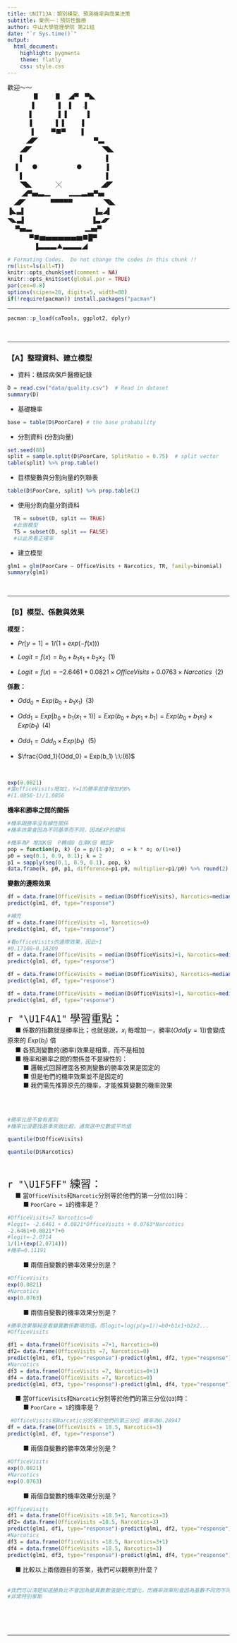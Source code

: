 ```yaml
---
title: UNIT13A：類別模型、預測機率與商業決策 
subtitle: 案例一：預防性醫療
author: 中山大學管理學院 第21組
date: "`r Sys.time()`"
output: 
  html_document:
    highlight: pygments
    theme: flatly
    css: style.css
---
```

歡迎～～<br>
　　　 　▋ 　　 ▋　◢▀　▀◣ <br>
　　　　▌　 　 　▌　▌ 　 .▌ <br>
　　 　 ▌　　　　▌ ▌　　　▌ <br>
　 　　▐ 　 　　 ▌ ▌ 　 　▌ <br>
　 　　 ▐ 　 　 ▀■▀ 　 　▌ <br>
　　　◢◤　　　　　　　　　▀▃ <br>
　　◢◤　　　　　　　　　 　　◥◣ <br>
　　▌　　　　　　　　　　 　　　▌ <br>
　▐　 　●　　 　　　　●　　　　▌ 　 <br>
　　▌　　　　　　　　　　　　　 ▌ <br>
　　◥◣ 　 　　 ╳ 　　　　　　◢◤ <br>
　　 ◢▀▅▃▂　　　▂▂▃▅▀▅ <br>
　◢◤　　　　▀▀▀▀▀　　　　　◥◣ <br>
▐◣▃▌　　　　　　　　　　　▐▃◢▌ <br>
◥◣▃▌　　　　 　　 　　　　▐▃◢◤ <br>
　 ▀▅▃　　　　　 　 　　▂▅▀ <br>
　　 　 ▀■▆▅▅▅▅▅▆■█▀ <br>
　　　 　▐▃▃▃▲▃▃▃◢ <br>
```r
# Formating Codes.  Do not change the codes in this chunk !!
rm(list=ls(all=T))
knitr::opts_chunk$set(comment = NA)
knitr::opts_knit$set(global.par = TRUE)
par(cex=0.8)
options(scipen=20, digits=5, width=80)
if(!require(pacman)) install.packages("pacman")
```
<hr>

```r
pacman::p_load(caTools, ggplot2, dplyr)
```
<br><hr>

### 【A】整理資料、建立模型

+ 資料：糖尿病保戶醫療紀錄
```r
D = read.csv("data/quality.csv")  # Read in dataset
summary(D)
```

+ 基礎機率
```r
base = table(D$PoorCare) # the base probability
```

+ 分割資料 (分割向量)
```r
set.seed(88)
split = sample.split(D$PoorCare, SplitRatio = 0.75)  # split vector
table(split) %>% prop.table()
```

+ 目標變數與分割向量的列聯表
```r
table(D$PoorCare, split) %>% prop.table(2)
```

+ 使用分割向量分割資料
```r
  TR = subset(D, split == TRUE)
  #此做模型
  TS = subset(D, split == FALSE)
  #以此來看正確率
```

+ 建立模型
```r
glm1 = glm(PoorCare ~ OfficeVisits + Narcotics, TR, family=binomial)
summary(glm1)
```
<br><hr>


### 【B】模型、係數與效果

**模型：**

+ $Pr[y = 1] = 1/(1+exp(-f(x)))$

+ $Logit = f(x) = b_0 + b_1 x_1 + b_2 x_2 \;\; (1)$

+ $Logit = f(x) = -2.6461 + 0.0821 \times OfficeVisits + 0.0763 \times Narcotics \;\; (2)$

**係數：**

+ $Odd_0 = Exp(b_0 + b_1 x_1)\;\;(3)$

+ $Odd_1 = Exp[b_0 + b_1(x_1+1)] = Exp(b_0 + b_1 x_1 + b_1) = Exp(b_0 + b_1 x_1) \times Exp(b_1) \;\;(4)$

+ $Odd_1 = Odd_0 \times Exp(b_1) \:\:(5)$

+ $\frac{Odd_1}{Odd_0} =  Exp(b_1) \:\:(6)$

<br>

```r
exp(0.0821)
#當officeVisits增加1，Y=1的勝率就會增加約8%
#(1.0856-1)/1.0856
```



**機率和勝率之間的關係** 
```r
#機率跟勝率沒有線性關係
#機率效果會因為不同基準而不同，因為EXP的關係
```

```r
#機率為P 增加K倍  P轉成O 在乘K倍 轉回P
pop = function(p, k) {o = p/(1-p);  o = k * o; o/(1+o)}
p0 = seq(0.1, 0.9, 0.1); k = 2
p1 = sapply(seq(0.1, 0.9, 0.1), pop, k)
data.frame(k, p0, p1, difference=p1-p0, multiplier=p1/p0) %>% round(2) 
```

**變數的邊際效果** 
```r
df = data.frame(OfficeVisits = median(D$OfficeVisits), Narcotics=median(D$Narcotics))
predict(glm1, df, type="response")
```


```r
#補充
df = data.frame(OfficeVisits =1, Narcotics=0)
predict(glm1, df, type="response")
```


```r
#看officeVisits的邊際效果，因此+1
#0.17108~0.18209
df = data.frame(OfficeVisits = median(D$OfficeVisits)+1, Narcotics=median(D$Narcotics))
predict(glm1, df, type="response")
```

```r
df = data.frame(OfficeVisits = median(D$OfficeVisits), Narcotics=median(D$Narcotics)+1)
predict(glm1, df, type="response")
```

```r
df = data.frame(OfficeVisits = median(D$OfficeVisits)+1, Narcotics=median(D$Narcotics)+1)
predict(glm1, df, type="response")
```

<p class="wwl">
<span style="font-size:24px">`r "\U1F4A1"` 學習重點：</span><br>
&emsp; ■ 係數的指數就是勝率比；也就是說，$x_i$ 每增加一，勝率($Odd[y = 1]$)會變成原來的 $Exp(b_i)$ 倍<br>
&emsp; ■ 各預測變數的(勝率)效果是相乘，而不是相加<br>
&emsp; ■ 機率和勝率之間的關係並不是線性的：<br>
&emsp; &emsp; ■ 邏輯式回歸裡面各預測變數的勝率效果是固定的<br>
&emsp; &emsp; ■ 但是他們的機率效果並不是固定的<br>
&emsp; &emsp; ■ 我們需先推算原先的機率，才能推算變數的機率效果<br><br>
</p class="wwl"><br>
```r
#勝率比是不會有差別
#機率比須要找基準來做比較，通常選中位數或平均值

```


```r
quantile(D$OfficeVisits)
```

```r
quantile(D$Narcotics)
```
<br>

<p class="qiz">
<span style="font-size:24px">`r "\U1F5FF"` 練習： </span><br>
&emsp; ■ 當`OfficeVisits`和`Narcotic`分別等於他們的第一分位(`Q1`)時：<br>
&emsp; &emsp; ■ `PoorCare = 1`的機率是？<br>

```r
#OfficeVisits=7 Narcotics=0
#logit= -2.6461 + 0.0821*OfficeVisits + 0.0763*Narcotics
-2.6461+0.0821*7+0
#logit=-2.0714
1/(1+(exp(2.0714)))
#機率=0.11191
```
&emsp; &emsp; ■ 兩個自變數的勝率效果分別是？<br>
```r
#OfficeVisits
exp(0.0821)
#Narcotics
exp(0.0763)
```

&emsp; &emsp; ■ 兩個自變數的機率效果分別是？<br>
```r
#勝率效果單純是看變異數係數項的值，而logit=log(p(y=1))=b0+b1x1+b2x2...   
#OfficeVisits

df1 = data.frame(OfficeVisits =7+1, Narcotics=0)
df2= data.frame(OfficeVisits =7, Narcotics=0)
predict(glm1, df1, type="response")-predict(glm1, df2, type="response")
#Narcotics
df3 = data.frame(OfficeVisits =7, Narcotics=0+1)
df4 = data.frame(OfficeVisits =7, Narcotics=0)
predict(glm1, df3, type="response")-predict(glm1, df4, type="response")
```

&emsp; ■ 當`OfficeVisits`和`Narcotic`分別等於他們的第三分位(`Q3`)時：<br>
&emsp; &emsp; ■ `PoorCare = 1`的機率是？<br>
```r
 #OfficeVisits和Narcotic分別等於他們的第三分位 機率為0.28947
df = data.frame(OfficeVisits = 18.5, Narcotics=3)
predict(glm1, df, type="response")
```

&emsp; &emsp; ■ 兩個自變數的勝率效果分別是？<br>
```r
#OfficeVisits
exp(0.0821)
#Narcotics
exp(0.0763)
```

&emsp; &emsp; ■ 兩個自變數的機率效果分別是？<br>
```r
#OfficeVisits
df1 = data.frame(OfficeVisits =18.5+1, Narcotics=3)
df2= data.frame(OfficeVisits =18.5, Narcotics=3)
predict(glm1, df1, type="response")-predict(glm1, df2, type="response")
#Narcotics
df3 = data.frame(OfficeVisits =18.5, Narcotics=3+1)
df4 = data.frame(OfficeVisits =18.5, Narcotics=3)
predict(glm1, df3, type="response")-predict(glm1, df4, type="response")
```

&emsp; ■ 比較以上兩個題目的答案，我們可以觀察到什麼？<br><br>
```r
#我們可以清楚知道勝負比不會因為變異數數值變化而變化，而機率效果則會因為基數不同而不同。
#非常特別爹斯
```

</p class="qiz">

<br><br><br><hr>



